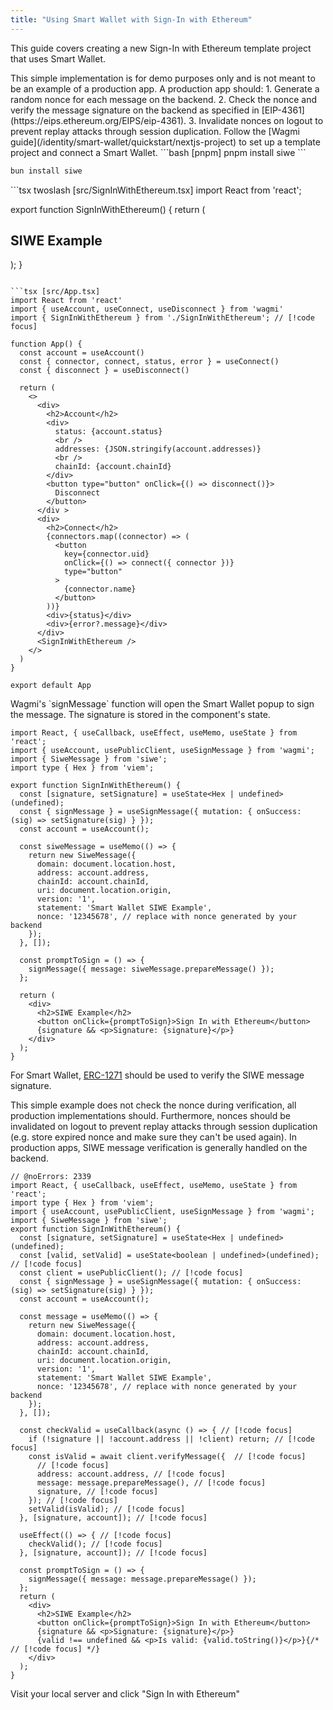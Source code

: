 ```yaml
---
title: "Using Smart Wallet with Sign-In with Ethereum"
---
```


This guide covers creating a new Sign-In with Ethereum template project that uses Smart Wallet.

<Note>
  This simple implementation is for demo purposes only and is not meant to be an example of a
  production app. A production app should: 1. Generate a random nonce for each message on the
  backend. 2. Check the nonce and verify the message signature on the backend as specified in
  [EIP-4361](https://eips.ethereum.org/EIPS/eip-4361). 3. Invalidate nonces on logout to prevent
  replay attacks through session duplication.
</Note>

<Steps>
  <Step title="Create a project">
  Follow the [Wagmi guide](/identity/smart-wallet/quickstart/nextjs-project) to set up a template project and connect a Smart Wallet.
  </Step>
  <Step title="Install dependencies">
  <CodeGroup>
  ```bash [pnpm]
  pnpm install siwe
  ```

  ```bash [bun]
  bun install siwe
  ```
  </CodeGroup>
  </Step>
  <Step title="Create a new SIWE component">
  <CodeGroup>
  ```tsx twoslash [src/SignInWithEthereum.tsx]
  import React from 'react';

  export function SignInWithEthereum() {
    return (
      <div>
        <h2>SIWE Example</h2>
      </div>
    );
  }
  ```

  ```tsx [src/App.tsx]
  import React from 'react'
  import { useAccount, useConnect, useDisconnect } from 'wagmi'
  import { SignInWithEthereum } from './SignInWithEthereum'; // [!code focus]

  function App() {
    const account = useAccount()
    const { connector, connect, status, error } = useConnect()
    const { disconnect } = useDisconnect()

    return (
      <>
        <div>
          <h2>Account</h2>
          <div>
            status: {account.status}
            <br />
            addresses: {JSON.stringify(account.addresses)}
            <br />
            chainId: {account.chainId}
          </div>
          <button type="button" onClick={() => disconnect()}>
            Disconnect
          </button>
        </div >
        <div>
          <h2>Connect</h2>
          {connectors.map((connector) => (
            <button
              key={connector.uid}
              onClick={() => connect({ connector })}
              type="button"
            >
              {connector.name}
            </button>
          ))}
          <div>{status}</div>
          <div>{error?.message}</div>
        </div>
        <SignInWithEthereum />
      </>
    )
  }

  export default App

  ```
  </CodeGroup>
  </Step>
  <Step title="Prompt to sign and store signature">
  Wagmi's `signMessage` function will open the Smart Wallet popup to sign the message. The signature is stored in the component's state.

  ```tsx twoslash [src/SignInWithEthereum.tsx]
  import React, { useCallback, useEffect, useMemo, useState } from 'react';
  import { useAccount, usePublicClient, useSignMessage } from 'wagmi';
  import { SiweMessage } from 'siwe';
  import type { Hex } from 'viem';

  export function SignInWithEthereum() {
    const [signature, setSignature] = useState<Hex | undefined>(undefined);
    const { signMessage } = useSignMessage({ mutation: { onSuccess: (sig) => setSignature(sig) } });
    const account = useAccount();

    const siweMessage = useMemo(() => {
      return new SiweMessage({
        domain: document.location.host,
        address: account.address,
        chainId: account.chainId,
        uri: document.location.origin,
        version: '1',
        statement: 'Smart Wallet SIWE Example',
        nonce: '12345678', // replace with nonce generated by your backend
      });
    }, []);

    const promptToSign = () => {
      signMessage({ message: siweMessage.prepareMessage() });
    };

    return (
      <div>
        <h2>SIWE Example</h2>
        <button onClick={promptToSign}>Sign In with Ethereum</button>
        {signature && <p>Signature: {signature}</p>}
      </div>
    );
  }
  ```

  </Step>
  <Step title="Verify the message signature">

  For Smart Wallet, [ERC-1271](https://eips.ethereum.org/EIPS/eip-1271) should be used to verify the SIWE message signature.

  <Warning>
    This simple example does not check the nonce during verification, all production implementations
    should. Furthermore, nonces should be invalidated on logout to prevent replay attacks through
    session duplication (e.g. store expired nonce and make sure they can't be used again). In
    production apps, SIWE message verification is generally handled on the backend.
  </Warning>

  ```tsx twoslash [src/SignInWithEthereum.tsx]
  // @noErrors: 2339
  import React, { useCallback, useEffect, useMemo, useState } from 'react';
  import type { Hex } from 'viem';
  import { useAccount, usePublicClient, useSignMessage } from 'wagmi';
  import { SiweMessage } from 'siwe';
  export function SignInWithEthereum() {
    const [signature, setSignature] = useState<Hex | undefined>(undefined);
    const [valid, setValid] = useState<boolean | undefined>(undefined); // [!code focus]
    const client = usePublicClient(); // [!code focus]
    const { signMessage } = useSignMessage({ mutation: { onSuccess: (sig) => setSignature(sig) } });
    const account = useAccount();

    const message = useMemo(() => {
      return new SiweMessage({
        domain: document.location.host,
        address: account.address,
        chainId: account.chainId,
        uri: document.location.origin,
        version: '1',
        statement: 'Smart Wallet SIWE Example',
        nonce: '12345678', // replace with nonce generated by your backend
      });
    }, []);

    const checkValid = useCallback(async () => { // [!code focus]
      if (!signature || !account.address || !client) return; // [!code focus]
      const isValid = await client.verifyMessage({  // [!code focus]
        // [!code focus]
        address: account.address, // [!code focus]
        message: message.prepareMessage(), // [!code focus]
        signature, // [!code focus]
      }); // [!code focus]
      setValid(isValid); // [!code focus]
    }, [signature, account]); // [!code focus]

    useEffect(() => { // [!code focus]
      checkValid(); // [!code focus]
    }, [signature, account]); // [!code focus]

    const promptToSign = () => {
      signMessage({ message: message.prepareMessage() });
    };
    return (
      <div>
        <h2>SIWE Example</h2>
        <button onClick={promptToSign}>Sign In with Ethereum</button>
        {signature && <p>Signature: {signature}</p>}
        {valid !== undefined && <p>Is valid: {valid.toString()}</p>}{/* // [!code focus] */}
      </div>
    );
  }
  ```
  </Step>
  <Step title="Sign in with Ethereum">
  Visit your local server and click "Sign In with Ethereum"
  </Step>
</Steps>
